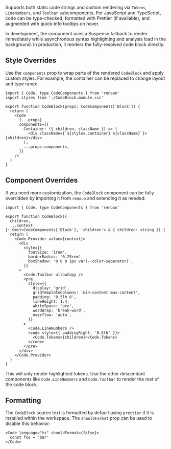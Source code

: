 Supports both static code strings and custom rendering via `Tokens`, `LineNumbers`, and `Toolbar` subcomponents. For JavaScript and TypeScript, code can be type-checked, formatted with Prettier (if available), and augmented with quick-info tooltips on hover.

In development, the component uses a Suspense fallback to render immediately while asynchronous syntax highlighting and analysis load in the background. In production, it renders the fully-resolved code block directly.

## Style Overrides

Use the `components` prop to wrap parts of the rendered `CodeBlock` and apply
custom styles. For example, the container can be replaced to change layout and
type ramp:

```tsx
import { Code, type CodeComponents } from 'renoun'
import styles from './CodeBlock.module.css'

export function CodeBlock(props: CodeComponents['Block']) {
  return (
    <Code
      {...props}
      components={{
        Container: ({ children, className }) => (
          <div className={`${styles.container} ${className}`}>{children}</div>
        ),
        ...props.components,
      }}
    />
  )
}
```

## Component Overrides

If you need more customization, the `CodeBlock` component can be fully overridden by importing it from `renoun` and extending it as needed:

```tsx path="CodeBlock.tsx"
import { Code, type CodeComponents } from 'renoun'

export function CodeBlock({
  children,
  ...context
}: Omit<CodeComponents['Block'], 'children'> & { children: string }) {
  return (
    <Code.Provider value={context}>
      <div
        style={{
          fontSize: '1rem',
          borderRadius: '0.25rem',
          boxShadow: '0 0 0 1px var(--color-separator)',
        }}
      >
        <Code.Toolbar allowCopy />
        <pre
          style={{
            display: 'grid',
            gridTemplateColumns: 'min-content max-content',
            padding: '0.5lh 0',
            lineHeight: 1.4,
            whiteSpace: 'pre',
            wordWrap: 'break-word',
            overflow: 'auto',
          }}
        >
          <Code.LineNumbers />
          <code style={{ paddingRight: '0.5lh' }}>
            <Code.Tokens>{children}</Code.Tokens>
          </code>
        </pre>
      </div>
    </Code.Provider>
  )
}
```

<Note>

This will only render highlighted tokens. Use the other descendant components like `Code.LineNumbers`
and `Code.Toolbar` to render the rest of the code block.

</Note>

## Formatting

The `CodeBlock` source text is formatted by default using `prettier` if it is installed within the workspace. The `shouldFormat` prop can be used to disable this behavior:

```tsx
<Code language="ts" shouldFormat={false}>
  const foo = 'bar'
</Code>
```
